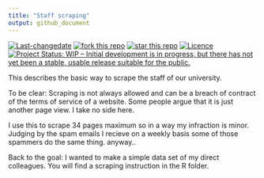 ```yaml
---
title: "Staff scraping"
output: github_document
---
```

[![Last-changedate](https://img.shields.io/badge/last%20change-2017--04--20-yellowgreen.svg)](/commits/master) [![fork this repo](http://githubbadges.com/fork.svg?user=RMHogervorst&repo=staff_scrape&style=flat)](https://github.com/RMHogervorst/staff_scrape/fork) [![star this repo](http://githubbadges.com/star.svg?user=RMHogervorst&repo=staff_scrape&style=flat)](https://github.com/RMHogervorst/staff_scrape) [![Licence](https://img.shields.io/github/license/mashape/apistatus.svg)](http://choosealicense.com/licenses/mit/)[![Project Status: WIP – Initial development is in progress, but there has not yet been a stable, usable release suitable for the public.](http://www.repostatus.org/badges/latest/wip.svg)](http://www.repostatus.org/#wip)


This describes the basic way to scrape the staff of our university.

To be clear: Scraping is not always allowed and can be a breach of
contract of the terms of service of a website. Some people argue
that it is just another page view. I take no side here.

I use this to scrape 34 pages maximum so in a way my infraction is minor.
Judging by the spam emails I recieve on a weekly basis some of those
spammers do the same thing. anyway..

Back to the goal: I wanted to make a simple data set of my direct colleagues. You will find a scraping
instruction in the R folder. 

